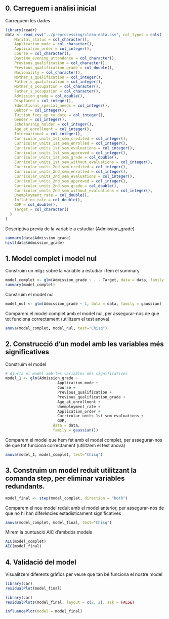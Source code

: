 
## 0. Carreguem i anàlisi inicial
Carreguem les dades 
```r
library(readr)
data <- read_csv("../preprocessing/clean-data.csv", col_types = cols(
    Marital_status = col_character(),
    Application_mode = col_character(),
    Application_order = col_integer(),
    Course = col_character(),
    Daytime_evening_attendance = col_character(),
    Previous_qualification = col_character(),
    Previous_qualification_grade = col_double(),
    Nacionality = col_character(),
    Mother_s_qualification = col_integer(),
    Father_s_qualification = col_integer(),
    Mother_s_occupation = col_character(),
    Father_s_occupation = col_character(),
    Admission_grade = col_double(),
    Displaced = col_integer(),
    Educational_special_needs = col_integer(),
    Debtor = col_integer(),
    Tuition_fees_up_to_date = col_integer(),
    Gender = col_integer(),
    Scholarship_holder = col_integer(),
    Age_at_enrollment = col_integer(),
    International = col_integer(),
    Curricular_units_1st_sem_credited = col_integer(),
    Curricular_units_1st_sem_enrolled = col_integer(),
    Curricular_units_1st_sem_evaluations = col_integer(),
    Curricular_units_1st_sem_approved = col_integer(),
    Curricular_units_1st_sem_grade = col_double(),
    Curricular_units_1st_sem_without_evaluations = col_integer(),
    Curricular_units_2nd_sem_credited = col_integer(),
    Curricular_units_2nd_sem_enrolled = col_integer(),
    Curricular_units_2nd_sem_evaluations = col_integer(),
    Curricular_units_2nd_sem_approved = col_integer(),
    Curricular_units_2nd_sem_grade = col_double(),
    Curricular_units_2nd_sem_without_evaluations = col_integer(),
    Unemployment_rate = col_double(),
    Inflation_rate = col_double(),
    GDP = col_double(),
    Target = col_character()
  )
)
```


Descriptiva previa de la variable a estudiar (Admission_grade)
```r
summary(data$Admission_grade)
hist(data$Admission_grade)
```

## 1. Model complet i model nul

Construim un mlgz sobre la variable a estudiar i fem el summary
```r
model_complet <- glm(Admission_grade ~ . - Target, data = data, family = gaussian())
summary(model_complet)
```


Construim el model nul
```r
model_nul <- glm(Admission_grade ~ 1, data = data, family = gaussian)
```


Comparem el model complet amb el model nul, per assegurar-nos de que tot funciona correctament (utilitzem el test anova)
```r
anova(model_complet, model_nul, test="Chisq")
```


## 2. Construcció d'un model amb les variables més significatives

Construïm el model
```r
# Ajusta el model amb les variables més significatives
model_1 <- glm(Admission_grade ~ 
                       Application_mode + 
                       Course + 
                       Previous_qualification + 
                       Previous_qualification_grade + 
                       Age_at_enrollment + 
                       Unemployment_rate + 
                       Application_order + 
                       Curricular_units_1st_sem_evaluations + 
                       GDP, 
                     data = data, 
                     family = gaussian())


```

Comparem el model que hem fet amb el model complet, per assegurar-nos de que tot funciona correctament (utilitzem el test anova)
```r
anova(model_1, model_complet, test="Chisq")
```


## 3. Construim un model reduit utilitzant la comanda step, per eliminar variables redundants.
```r
model_final <- step(model_complet, direction = "both")
```

Comparem el nou model reduit amb el model anterior, per assegurar-nos de que no hi han diferències estadísticament significatives
```r
anova(model_complet, model_final, test="Chisq")
```
Mirem la puntuació AIC d'ambdós models
```r
AIC(model_complet)
AIC(model_final)
```

## 4. Validació del model


Visualitzem diferents gràfics per veure que tan bé funciona el nostre model

```r
library(car)
residualPlot(model_final)
```

```r
library(car)
residualPlots(model_final, layout = c(2, 2), ask = FALSE)
```

```r
influencePlot(model = model_final)
```
